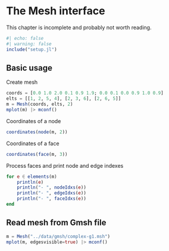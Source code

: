 # The Mesh interface

This chapter is incomplete and probably not worth reading.

```julia
#| echo: false
#| warning: false
include("setup.jl")
```

## Basic usage

Create mesh

```julia
coords = [0.0 1.0 2.0 0.1 0.9 1.9; 0.0 0.1 0.0 0.9 1.0 0.9]
elts = [[1, 2, 5, 4], [2, 3, 6], [2, 6, 5]]
m = Mesh(coords, elts, 2)
mplot(m) |> mconf()
```

Coordinates of a node

```julia
coordinates(node(m, 2))
```

Coordinates of a face

```julia
coordinates(face(m, 3))
```

Process faces and print node and edge indexes

```julia
for e ∈ elements(m)
    println(e)
    println("- ", nodeIdxs(e))
    println("- ", edgeIdxs(e))
    println("- ", faceIdxs(e))
end
```

## Read mesh from Gmsh file

```julia
m = Mesh("../data/gmsh/complex-g1.msh")
mplot(m, edgesvisible=true) |> mconf()
```


